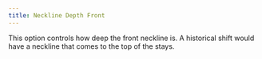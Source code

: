 ```yaml
---
title: Neckline Depth Front
---
```


This option controls how deep the front neckline is. A historical shift would
have a neckline that comes to the top of the stays.
